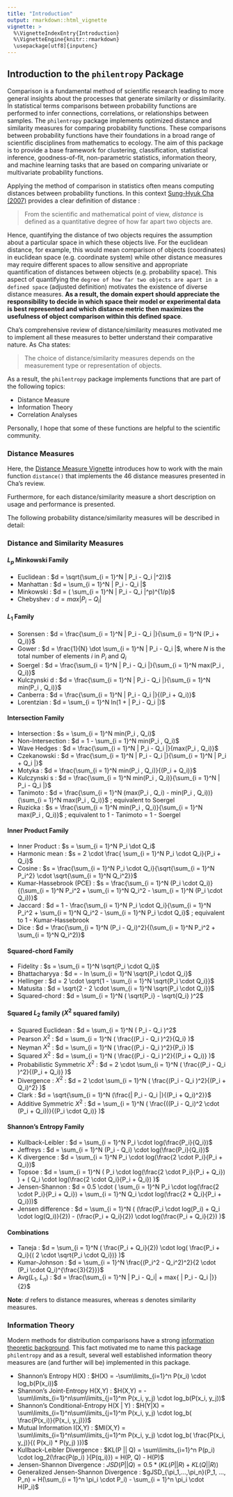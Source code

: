 ```yaml
---
title: "Introduction"
output: rmarkdown::html_vignette
vignette: >
  %\VignetteIndexEntry{Introduction}
  %\VignetteEngine{knitr::rmarkdown}
  \usepackage[utf8]{inputenc}
---
```


## Introduction to the `philentropy` Package

Comparison is a fundamental method of scientific research leading to more general insights about the processes that generate similarity or dissimilarity. In statistical terms comparisons between probability functions are performed to infer connections, correlations, or relationships between samples. The `philentropy` package implements optimized distance and similarity measures for comparing probability functions. These comparisons between probability functions have their foundations in a broad range of scientific disciplines from mathematics to ecology. The aim of this package is to provide a base framework for clustering, classification, statistical inference, goodness-of-fit, non-parametric statistics, information theory, and machine learning tasks that are based on comparing univariate or multivariate probability functions.

Applying the method of comparison in statistics often means computing distances between probability functions. In this context [Sung-Hyuk Cha (2007)](https://users.uom.gr/~kouiruki/sung.pdf) provides a clear definition of distance : 

> From the scientific and mathematical point of view, _distance_ is defined as a quantitative degree of how far apart two objects are.

Hence, quantifying the distance of two objects requires the assumption about a particular space in which these objects live. For the euclidean distance, for example, this would mean comparison of objects (coordinates) in euclidean space (e.g. coordinate system) while other distance measures may require different spaces to allow sensitive and appropriate quantification of distances between objects (e.g. probability space). This aspect of quantifying the `degree of how far two objects are apart in a defined space` (adjusted definition) motivates the existence of diverse distance measures. __As a result, the domain expert should appreciate the responsibility to decide in which space their model or experimental data is best represented and which distance metric then maximizes the usefulness of object comparison within this defined space__.   

Cha's comprehensive review of distance/similarity measures motivated me to implement all these measures to better understand their comparative nature. As Cha states:

> The choice of distance/similarity measures depends on the measurement type or representation of objects.

As a result, the `philentropy` package implements functions that are part of the following topics:

* Distance Measure
* Information Theory
* Correlation Analyses

Personally, I hope that some of these functions are helpful to the scientific community.

### Distance Measures

Here, the [Distance Measure Vignette](https://github.com/drostlab/philentropy/blob/master/vignettes/Distances.Rmd) introduces how to work with the main function `distance()` that implements the 46 distance measures presented in Cha's review.

Furthermore, for each distance/similarity measure a short description on usage and performance is presented.

The following probability distance/similarity measures will be described in detail:

### Distance and Similarity Measures 

#### $L_p$ Minkowski Family
* Euclidean : $d = \sqrt{\sum_{i = 1}^N | P_i - Q_i |^2)}$
* Manhattan : $d = \sum_{i = 1}^N | P_i - Q_i |$
* Minkowski : $d = ( \sum_{i = 1}^N | P_i - Q_i |^p)^{1/p}$
* Chebyshev : $d = max | P_i - Q_i |$

#### $L_1$ Family
* Sorensen : $d = \frac{\sum_{i = 1}^N | P_i - Q_i |}{\sum_{i = 1}^N (P_i + Q_i)}$
* Gower : $d = \frac{1}{N} \dot \sum_{i = 1}^N | P_i - Q_i |$, where $N$ is the total number of elements $i$ in $P_i$ and $Q_i$
* Soergel : $d = \frac{\sum_{i = 1}^N | P_i - Q_i |}{\sum_{i = 1}^N max(P_i , Q_i)}$
* Kulczynski d : $d = \frac{\sum_{i = 1}^N | P_i - Q_i |}{\sum_{i = 1}^N min(P_i , Q_i)}$
* Canberra : $d = \frac{\sum_{i = 1}^N | P_i - Q_i |}{(P_i + Q_i)}$
* Lorentzian : $d = \sum_{i = 1}^N ln(1 + | P_i - Q_i |)$

#### Intersection Family
* Intersection : $s = \sum_{i = 1}^N min(P_i , Q_i)$
* Non-Intersection : $d = 1 - \sum_{i = 1}^N min(P_i , Q_i)$
* Wave Hedges : $d = \frac{\sum_{i = 1}^N | P_i - Q_i |}{max(P_i , Q_i)}$
* Czekanowski : $d = \frac{\sum_{i = 1}^N | P_i - Q_i |}{\sum_{i = 1}^N | P_i + Q_i |}$
* Motyka : $d = \frac{\sum_{i = 1}^N min(P_i , Q_i)}{(P_i + Q_i)}$
* Kulczynski s : $d = \frac{\sum_{i = 1}^N min(P_i , Q_i)}{\sum_{i = 1}^N | P_i - Q_i |}$
* Tanimoto : $d = \frac{\sum_{i = 1}^N (max(P_i , Q_i) - min(P_i , Q_i))}{\sum_{i = 1}^N max(P_i , Q_i)}$ ; equivalent to Soergel
* Ruzicka : $s = \frac{\sum_{i = 1}^N min(P_i , Q_i)}{\sum_{i = 1}^N max(P_i , Q_i)}$ ; equivalent to 1 - Tanimoto = 1 - Soergel 

#### Inner Product Family
* Inner Product : $s = \sum_{i = 1}^N P_i \dot Q_i$
* Harmonic mean : $s = 2 \cdot \frac{ \sum_{i = 1}^N P_i \cdot Q_i}{P_i + Q_i}$
* Cosine : $s = \frac{\sum_{i = 1}^N P_i \cdot Q_i}{\sqrt{\sum_{i = 1}^N P_i^2} \cdot \sqrt{\sum_{i = 1}^N Q_i^2}}$
* Kumar-Hassebrook (PCE) : $s = \frac{\sum_{i = 1}^N (P_i \cdot Q_i)}{(\sum_{i = 1}^N P_i^2 + \sum_{i = 1}^N Q_i^2 - \sum_{i = 1}^N (P_i \cdot Q_i))}$
* Jaccard : $d = 1 - \frac{\sum_{i = 1}^N P_i \cdot Q_i}{\sum_{i = 1}^N P_i^2 + \sum_{i = 1}^N Q_i^2 - \sum_{i = 1}^N P_i \cdot Q_i}$ ; equivalent to 1 - Kumar-Hassebrook
* Dice : $d = \frac{\sum_{i = 1}^N (P_i - Q_i)^2}{(\sum_{i = 1}^N P_i^2 + \sum_{i = 1}^N Q_i^2)}$

#### Squared-chord Family
* Fidelity : $s = \sum_{i = 1}^N \sqrt{P_i \cdot Q_i}$
* Bhattacharyya : $d = - ln \sum_{i = 1}^N \sqrt{P_i \cdot Q_i}$
* Hellinger : $d = 2 \cdot \sqrt{1 - \sum_{i = 1}^N \sqrt{P_i \cdot Q_i}}$
* Matusita : $d = \sqrt{2 - 2 \cdot \sum_{i = 1}^N \sqrt{P_i \cdot Q_i}}$
* Squared-chord : $d = \sum_{i = 1}^N ( \sqrt{P_i} - \sqrt{Q_i} )^2$

#### Squared $L_2$ family ($X^2$ squared family)
* Squared Euclidean : $d = \sum_{i = 1}^N ( P_i - Q_i )^2$
* Pearson $X^2$ : $d = \sum_{i = 1}^N ( \frac{(P_i - Q_i )^2}{Q_i} )$
* Neyman $X^2$ : $d = \sum_{i = 1}^N ( \frac{(P_i - Q_i )^2}{P_i} )$
* Squared $X^2$ : $d = \sum_{i = 1}^N ( \frac{(P_i - Q_i )^2}{(P_i + Q_i)} )$
* Probabilistic Symmetric $X^2$ : $d = 2 \cdot \sum_{i = 1}^N ( \frac{(P_i - Q_i )^2}{(P_i + Q_i)} )$
* Divergence : $X^2$ : $d = 2 \cdot \sum_{i = 1}^N ( \frac{(P_i - Q_i )^2}{(P_i + Q_i)^2} )$
* Clark : $d = \sqrt{\sum_{i = 1}^N (\frac{| P_i - Q_i |}{(P_i + Q_i)^2}}$
* Additive Symmetric $X^2$ : $d = \sum_{i = 1}^N ( \frac{((P_i - Q_i)^2 \cdot (P_i + Q_i))}{(P_i \cdot Q_i)} )$

#### Shannon's Entropy Family
* Kullback-Leibler : $d = \sum_{i = 1}^N P_i \cdot log(\frac{P_i}{Q_i})$
* Jeffreys : $d = \sum_{i = 1}^N (P_i - Q_i) \cdot log(\frac{P_i}{Q_i})$
* K divergence : $d = \sum_{i = 1}^N P_i \cdot log(\frac{2 \cdot P_i}{P_i + Q_i})$
* Topsoe : $d = \sum_{i = 1}^N ( P_i \cdot log(\frac{2 \cdot P_i}{P_i + Q_i}) ) + ( Q_i \cdot log(\frac{2 \cdot Q_i}{P_i + Q_i}) )$
* Jensen-Shannon :  $d = 0.5 \cdot ( \sum_{i = 1}^N P_i \cdot log(\frac{2 \cdot P_i}{P_i + Q_i}) + \sum_{i = 1}^N Q_i \cdot log(\frac{2 * Q_i}{P_i + Q_i}))$ 
* Jensen difference : $d = \sum_{i = 1}^N ( (\frac{P_i \cdot log(P_i) + Q_i \cdot log(Q_i)}{2}) - (\frac{P_i + Q_i}{2}) \cdot log(\frac{P_i + Q_i}{2}) )$

#### Combinations
* Taneja : $d = \sum_{i = 1}^N ( \frac{P_i + Q_i}{2}) \cdot log( \frac{P_i + Q_i}{( 2 \cdot \sqrt{P_i \cdot Q_i})} )$
* Kumar-Johnson : $d = \sum_{i = 1}^N \frac{(P_i^2 - Q_i^2)^2}{2 \cdot (P_i \cdot Q_i)^{\frac{3}{2}}}$
* Avg($L_1$, $L_n$) : $d = \frac{\sum_{i = 1}^N | P_i - Q_i| + max{ | P_i - Q_i |}}{2}$

__Note__: $d$ refers to distance measures, whereas $s$ denotes similarity measures.

### Information Theory

Modern methods for distribution comparisons have a strong [information theoretic background](http://compbio.biosci.uq.edu.au/mediawiki/upload/b/b3/Jaynes_PhysRev1957-1.pdf). This fact motivated me to name this package `philentropy` and as a result, several well established information theory measures are (and further will be) implemented in this package. 

- Shannon's Entropy H(X) : $H(X) = -\sum\limits_{i=1}^n P(x_i) \cdot log_b(P(x_i))$
- Shannon's Joint-Entropy H(X,Y) : $H(X,Y) = -\sum\limits_{i=1}^n\sum\limits_{j=1}^m P(x_i, y_j) \cdot log_b(P(x_i, y_j))$
- Shannon's Conditional-Entropy H(X | Y) : $H(Y|X) = \sum\limits_{i=1}^n\sum\limits_{j=1}^m P(x_i, y_j) \cdot log_b( \frac{P(x_i)}{P(x_i, y_j)})$
- Mutual Information I(X,Y) : $MI(X,Y) = \sum\limits_{i=1}^n\sum\limits_{j=1}^m P(x_i, y_j) \cdot log_b( \frac{P(x_i, y_j)}{( P(x_i) * P(y_j) )})$
- Kullback-Leibler Divergence : $KL(P || Q) = \sum\limits_{i=1}^n P(p_i) \cdot log_2(\frac{P(p_i) }{P(q_i)}) = H(P, Q) - H(P)$
- Jensen-Shannon Divergence : $JSD(P || Q) = 0.5 * (KL(P || R) + KL(Q || R))$
- Generalized Jensen-Shannon Divergence : $gJSD_{\pi_1,...,\pi_n}(P_1, ..., P_n) = H(\sum_{i = 1}^n \pi_i \cdot P_i) - \sum_{i = 1}^n \pi_i \cdot H(P_i)$


